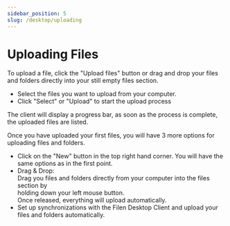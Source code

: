 ```yaml
---
sidebar_position: 5
slug: /desktop/uploading
---
```


# Uploading Files

To upload a file, click the "Upload files" button or drag and drop your files and folders directly into your still empty files section.

-   Select the files you want to upload from your computer.
-   Click "Select" or "Upload" to start the upload process

The client will display a progress bar, as soon as the process is complete, the uploaded files are listed.

Once you have uploaded your first files, you will have 3 more options for uploading files and folders.

-   Click on the "New" button in the top right hand corner. You will have the same options as in the first point.
-   Drag & Drop:  
    Drag you files and folders directly from your computer into the files section by  
    holding down your left mouse button.  
    Once released, everything will upload automatically.
-   Set up synchronizations with the Filen Desktop Client and upload your files and folders automatically.
